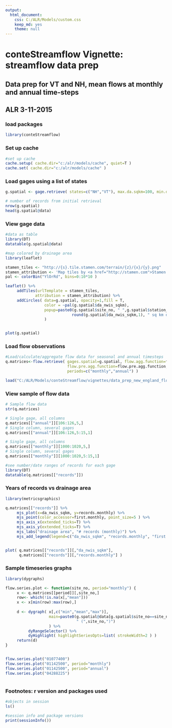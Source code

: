 ```yaml
---
output:
  html_document:
    css: C:/ALR/Models/custom.css
    keep_md: yes
    theme: null
---
```



# conteStreamflow Vignette: streamflow data prep 
## Data prep for VT and NH, mean flows at monthly and annual time-steps
## ALR 3-11-2015

### load packages
```r

library(conteStreamflow)

```

### Set up cache 
```r

#set up cache
cache.setup( cache.dir="c:/alr/models/cache", quiet=T )
cache.set( cache.dir="c:/alr/models/cache" )

```


### Load gages using a list of states
```r
g.spatial <- gage.retrieve( states=c("NH","VT"), max.da.sqkm=100, min.da.sqkm=0 )

# number of records from initial retrieval
nrow(g.spatial)
head(g.spatial@data)
```

### View gage data
```r

#data as table
library(DT)
datatable(g.spatial@data)

#map colored by drainage area
library(leaflet)

stamen_tiles <- "http://{s}.tile.stamen.com/terrain/{z}/{x}/{y}.png"
stamen_attribution <- 'Map tiles by <a href="http://stamen.com">Stamen Design</a>, under <a href="http://creativecommons.org/licenses/by/3.0">CC BY 3.0</a>.'
pal <- colorBin("YlOrRd", bins=0:10*10 )

leaflet() %>%
     addTiles(urlTemplate = stamen_tiles,  
             attribution = stamen_attribution) %>%
     addCircles( data=g.spatial, opacity=1,fill = T,
                 color = ~pal(g.spatial$da_nwis_sqkm), 
                 popup=paste0(g.spatial$site_no, " ",g.spatial$station_nm, " (",
                             round(g.spatial$da_nwis_sqkm,1), " sq km drainage area)")
                 ) 


plot(g.spatial)

```


### Load flow observations
```r

#Load/calculate/aggregate flow data for seasonal and annual timesteps
q.matrices<-flow.retrieve( gages.spatial=g.spatial, flow.agg.function=flow.agg.function, 
                           flow.pre.agg.function=flow.pre.agg.function,
                           periods=c("monthly","annual") )


```

```r
load("C:/ALR/Models/conteStreamflow/vignettes/data_prep_new_england_flow_image.rdata.RData", verbose=T)

```


### View sample of flow data
```r
# Sample flow data
str(q.matrices)

# Single gage, all columns
q.matrices[["annual"]][106:126,5,]
# Single column, several gages
q.matrices[["annual"]][106:126,5:15,1]

# Single gage, all columns
q.matrices[["monthly"]][1000:1020,5,]
# Single column, several gages
q.matrices[["monthly"]][1000:1020,5:15,1]

#see number/date ranges of records for each gage
library(DT)
datatable(q.matrices[["records"]])


```

### Years of records vs drainage area
```r



library(metricsgraphics)

q.matrices[["records"]] %>%
     mjs_plot(x=da_nwis_sqkm, y=records.monthly) %>%
     mjs_point(color_accessor=first.monthly, point_size=5 ) %>%
     mjs_axis_x(extended_ticks=T) %>%
     mjs_axis_y(extended_ticks=T) %>%
     mjs_labs("drainage area", "# records (monthly)") %>%
     mjs_add_legend(legend=c("da_nwis_sqkm", "records.monthly", "first.monthly", "last.monthly"))


plot( q.matrices[["records"]][,"da_nwis_sqkm"], 
      q.matrices[["records"]][,"records.monthly"] )
```

### Sample timeseries graphs
```r
library(dygraphs)

flow.series.plot <- function(site_no, period="monthly") {
     x <- q.matrices[[period]][,site_no,]
     row<- which(!is.na(x[,"mean"]))
     x <- x[min(row):max(row),]
     
     d <- dygraph( x[,c("min","mean","max")], 
                   main=paste0(g.spatial@data[g.spatial$site_no==site_no,"station_nm"], 
                               " (",site_no,")") 
                   ) %>% 
          dyRangeSelector() %>%
          dyHighlight( highlightSeriesOpts=list( strokeWidth=2 ) )
     return(d)
}


flow.series.plot("01077400")
flow.series.plot("01142500", period="monthly")
flow.series.plot("01142500", period="annual")
flow.series.plot("04288225")



```


### Footnotes: r version and packages used
```r
#objects in session
ls()

#session info and package versions
print(sessionInfo()) 

```

